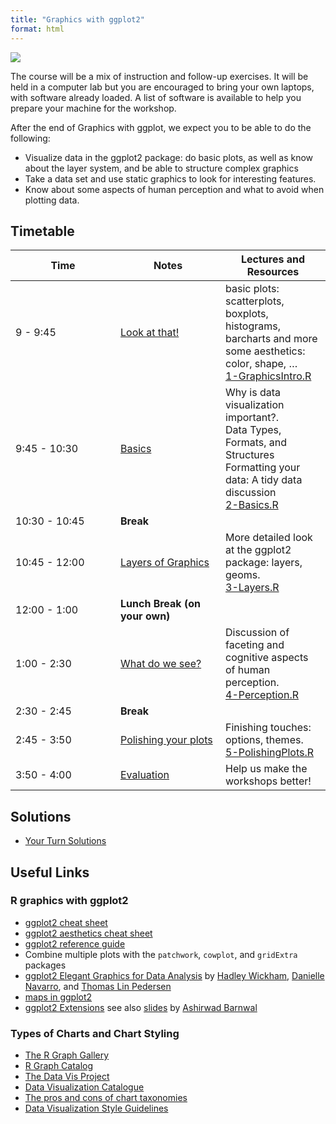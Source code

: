 ```yaml
---
title: "Graphics with ggplot2"
format: html
---
```


![](slides/images/ggplot2-hex.png){fig-width="200px" fig-alt="ggplot2 hex sticker logo" fig-align="center"}


The course will be a mix of instruction and follow-up exercises. It will be held in a computer lab but you are encouraged to bring your own laptops, with software already loaded. A list of software is available to help you prepare your machine for the workshop.

After the end of Graphics with ggplot, we expect you to be able to do the following:

-   Visualize data in the ggplot2 package: do basic plots, as well as know about the layer system, and be able to structure complex graphics
-   Take a data set and use static graphics to look for interesting features.
-   Know about some aspects of human perception and what to avoid when plotting data.

## Timetable

| Time          | Notes                                               | Lectures and Resources                                                                                                                                                 |
|------------------------|------------------------|------------------------|
| 9 - 9:45      | [Look at that!](slides/1-GraphicsIntro.qmd)         | basic plots: scatterplots, boxplots, histograms, barcharts and more <br/> some aesthetics: color, shape, ... <br/> [1-GraphicsIntro.R](code/1-GraphicsIntro.R)         |
| 9:45 - 10:30  | [Basics](slides/2-Basics.qmd)                       | Why is data visualization important?. <br/> Data Types, Formats, and Structures <br/> Formatting your data: A tidy data discussion <br/> [2-Basics.R](code/2-Basics.R) |
| 10:30 - 10:45 | **Break**                                           |                                                                                                                                                                        |
| 10:45 - 12:00 | [Layers of Graphics](slides/3-Layers.qmd)           | More detailed look at the ggplot2 package: layers, geoms. <br/>[3-Layers.R](code/3-Layers.R)                                                                           |
| 12:00 - 1:00  | **Lunch Break (on your own)**                       |                                                                                                                                                                        |
| 1:00 - 2:30   | [What do we see?](slides/4-Perception.qmd)          | Discussion of faceting and cognitive aspects of human perception. <br/>[4-Perception.R](code/4-Perception.R)                                                           |
| 2:30 - 2:45   | **Break**                                           |                                                                                                                                                                        |
| 2:45 - 3:50   | [Polishing your plots](slides/5-PolishingPlots.qmd) | Finishing touches: options, themes. <br/>[5-PolishingPlots.R](code/5-PolishingPlots.R)                                                                                 |
| 3:50 - 4:00   | [Evaluation](https://forms.gle/nEvYK9C7YYKhtLLB7)   | Help us make the workshops better!                                                                                                                                     |

## Solutions

-   [Your Turn Solutions](code/99-YourTurnSolutions.qmd)

## Useful Links

### R graphics with ggplot2

-   [ggplot2 cheat sheet](https://raw.githubusercontent.com/rstudio/cheatsheets/main/data-visualization.pdf)
-   [ggplot2 aesthetics cheat sheet](knitr/ggplot_aesthetics_cheatsheet.png)
-   [ggplot2 reference guide](https://ggplot2.tidyverse.org/reference/)
-   Combine multiple plots with the `patchwork`, `cowplot`, and `gridExtra` packages
-   [ggplot2 Elegant Graphics for Data Analysis](https://ggplot2-book.org/index.html) by [Hadley Wickham](http://hadley.nz/), [Danielle Navarro](https://djnavarro.net/), and [Thomas Lin Pedersen](https://www.data-imaginist.com/)
-   [maps in ggplot2](https://ggplot2-book.org/maps.html)
-   [ggplot2 Extensions](https://exts.ggplot2.tidyverse.org/ggiraph.html) see also [slides](https://isugg21-ggext.netlify.app/#1) by [Ashirwad Barnwal](https://github.com/ashirwad)

### Types of Charts and Chart Styling

-   [The R Graph Gallery](https://www.r-graph-gallery.com/index.html)
-   [R Graph Catalog](https://shiny.srvanderplas.com/r-graph-catalog/)
-   [The Data Vis Project](https://datavizproject.com/)
-   [Data Visualization Catalogue](https://datavizcatalogue.com/)
-   [The pros and cons of chart taxonomies](https://medium.com/nightingale/the-pros-and-cons-of-chart-taxonomies-5c8e094578c4)
-   [Data Visualization Style Guidelines](https://medium.com/nightingale/style-guidelines-92ebe166addc)
